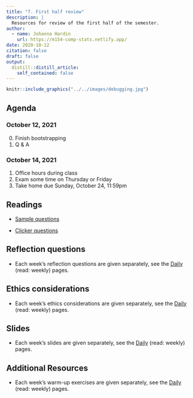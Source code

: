 ```yaml
---
title: "7. First half review"
description: |
  Resources for review of the first half of the semester.
author:
  - name: Johanna Hardin
    url: https://m154-comp-stats.netlify.app/  
date: 2020-10-12
citation: false
draft: false
output:
  distill::distill_article:
    self_contained: false
---
```



```r
knitr::include_graphics("../../images/debugging.jpg")
```



## Agenda <i class="fas fa-calendar-alt" target="_blank"></i>

### October 12, 2021

0. Finish bootstrapping
1. Q & A


### October 14, 2021

1. Office hours during class
2. Exam some time on Thursday or Friday
3. Take home due Sunday, October 24, 11:59pm


## Readings <i class="fas fa-book-open"></i> 

* <a href = "https://m154-comp-stats.netlify.app/slides/Math154_SampleQ1_f21.pdf" target = "_blank">Sample questions</a>

* <a href = "https://m154-comp-stats.netlify.app/slides/iClickMath154_f21_to_post.docx" target = "_blank">Clicker questions</a>

## Reflection questions <i class="fas fa-lightbulb"></i>

* Each week's reflection questions are given separately, see the <a href = "https://m154-comp-stats.netlify.app/daily.html" target="_blank">Daily</a> (read: weekly) pages.


## Ethics considerations <i class="fas fa-balance-scale"></i> 

* Each week's ethics considerations are given separately, see the <a href = "https://m154-comp-stats.netlify.app/daily.html" target="_blank">Daily</a> (read: weekly) pages.

## Slides <i class="fas fa-desktop"></i> 

* Each week's slides are given separately, see the <a href = "https://m154-comp-stats.netlify.app/daily.html" target="_blank">Daily</a> (read: weekly) pages.

## Additional Resources <i class="fas fa-laptop"></i> 

* Each week's warm-up exercises are given separately, see the <a href = "https://m154-comp-stats.netlify.app/daily.html" target="_blank">Daily</a> (read: weekly) pages.


